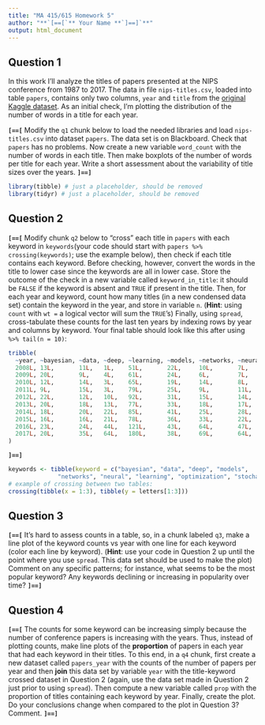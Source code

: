 ---
title: "MA 415/615 Homework 5"
author: "**`[==[`** Your Name **`]==]`**"
output: html_document
---

## Question 1

In this work I'll analyze the titles of papers presented at the NIPS
conference from 1987 to 2017. The data in file `nips-titles.csv`, loaded into
table `papers`, contains only two columns, `year` and `title` from the
[original Kaggle dataset](https://www.kaggle.com/benhamner/nips-papers).
As an initial check, I'm plotting the distribution of the number of words in a title
for each year.


**`[==[`**
Modify the `q1` chunk below to load the needed libraries and load
`nips-titles.csv` into dataset `papers`. The data set is on Blackboard. Check that `papers` has no problems.
Now create a new variable `word_count` with the number of words in each title. Then make boxplots of the number of words per title for each year. Write a
short assessment about the variability of title sizes over the years.
**`]==]`**

```{r q1}
library(tibble) # just a placeholder, should be removed
library(tidyr) # just a placeholder, should be removed
```

## Question 2

**`[==[`**
Modify chunk `q2` below to "cross" each title in `papers` with each keyword in
`keywords`(your code should start with `papers %>% crossing(keywords)`; use the example below), then check if each title contains each keyword. Before
checking, however, convert the words in the title to lower case since the
keywords are all in lower case. Store the outcome of the check in a new variable called `keyword_in_title`: it should be `FALSE` if the keyword
is absent and `TRUE` if present in the title. Then, for each year and keyword, count how many titles (in a new condensed data set)
contain the keyword in the year, and store in variable `n`. (**Hint**: using `count` with `wt = ` a logical vector will sum the `TRUE`'s) Finally, using `spread`,
cross-tabulate these counts for the last ten years by indexing rows by year
and columns by keyword. Your final table should look like this after using `%>% tail(n = 10)`:

```{r q2-info, echo = FALSE}
tribble(
  ~year, ~bayesian, ~data, ~deep, ~learning, ~models, ~networks, ~neural, ~optimization, ~stochastic,
  2008L, 13L,       11L,   1L,    51L,       22L,     10L,       7L,      6L,            4L,         
  2009L, 20L,       9L,    4L,    61L,       24L,     6L,        7L,      7L,            6L,         
  2010L, 12L,       14L,   3L,    65L,       19L,     14L,       8L,      9L,            5L,         
  2011L, 9L,        15L,   3L,    79L,       25L,     9L,        11L,     10L,           10L,        
  2012L, 22L,       12L,   10L,   92L,       31L,     15L,       14L,     12L,           8L,         
  2013L, 20L,       18L,   13L,   77L,       33L,     18L,       17L,     17L,           17L,        
  2014L, 18L,       20L,   22L,   85L,       41L,     25L,       28L,     16L,           15L,        
  2015L, 16L,       16L,   21L,   78L,       36L,     33L,       22L,     31L,           22L,        
  2016L, 23L,       24L,   44L,   121L,      43L,     64L,       47L,     39L,           38L,        
  2017L, 20L,       35L,   64L,   180L,      38L,     69L,       64L,     29L,           25L
)
```
**`]==]`**

```{r q2}
keywords <- tibble(keyword = c("bayesian", "data", "deep", "models",
              "networks", "neural", "learning", "optimization", "stochastic")) # keep and use this!
# example of crossing between two tables:
crossing(tibble(x = 1:3), tibble(y = letters[1:3]))
```


## Question 3

**`[==[`**
It's hard to assess counts in a table, so, in a chunk labeled `q3`, make a
line plot of the keyword counts vs year with one line for each keyword
(color each line by keyword). (**Hint**: use your code in Question 2 up until the point where you use `spread`. This data set should be used to make the plot) Comment on any specific patterns; for instance,
what seems to be the most popular keyword? Any keywords declining or
increasing in popularity over time?
**`]==]`**


## Question 4

**`[==[`**
The counts for some keyword can be increasing simply because the number of
conference papers is increasing with the years. Thus, instead of plotting
counts, make line plots of the **proportion** of papers in each year that had
each keyword in their titles. To this end, in a `q4` chunk, first create a new
dataset called `papers_year` with the counts of the number of papers per year and
then **join** this data set by variable `year` with the title-keyword crossed dataset in Question 2 (again, use the data set made in Question 2 just prior to using `spread`). Then
compute a new variable called `prop` with the proportion of titles containing
each keyword by year. Finally, create the plot. Do your conclusions change
when compared to the plot in Question 3? Comment.
**`]==]`**
